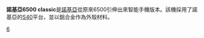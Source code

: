 {{Infobox Mobile phone
| name = 諾基亞 6500 classic
| image = Nokia6500Classic.JPG
| imagesize = 200 px
| manufacturer = [[諾基亞|諾基亞]]
| available = 2007年第3季
| screen = 2 英吋 [[QVGA|QVGA]] [[LCD|LCD]] (1600萬色)
| camera = 2百萬像素
| operatingsystem = Series 40 第五版
| memory = 1GB
| networks = WCDMA 850/2100<br>GSM/EGSM 850/900/1800/1900
| battery = BL-6P 
| connectivity = [[藍芽|藍芽]] 2.0, USB
| size = 109.8 x 45 x 9.5 mm
| form = 
| weight = 94 g
| related = 
| hac = 
}}
'''諾基亞6500 classic'''是[[諾基亞|諾基亞]]從原來6500引伸出來智能手機版本。該機採用了諾基亞的[[Nokia_Series_40|S40]]平台，並以鋁合金作為外殼材料。

{{Nokia phones}}

[[Category:諾基亞手機|6]]